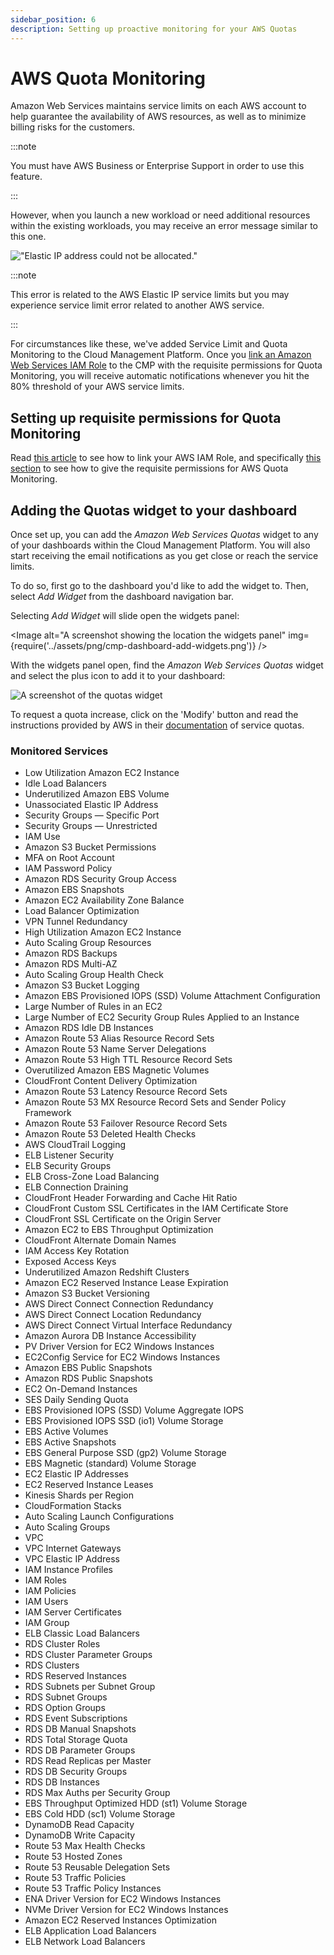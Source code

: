 ```yaml
---
sidebar_position: 6
description: Setting up proactive monitoring for your AWS Quotas
---
```


# AWS Quota Monitoring

Amazon Web Services maintains service limits on each AWS account to help guarantee the availability of AWS resources, as well as to minimize billing risks for the customers.

:::note

You must have AWS Business or Enterprise Support in order to use this feature.

:::

However, when you launch a new workload or need additional resources within the existing workloads, you may receive an error message similar to this one.

!["Elastic IP address could not be allocated."](../assets/png/aws-elastic-ip.png)

:::note

This error is related to the AWS Elastic IP service limits but you may experience service limit error related to another AWS service.

:::

For circumstances like these, we've added Service Limit and Quota Monitoring to the Cloud Management Platform. Once you [link an Amazon Web Services IAM Role](link-account.mdx) to the CMP with the requisite permissions for Quota Monitoring, you will receive automatic notifications whenever you hit the 80% threshold of your AWS service limits.

## Setting up requisite permissions for Quota Monitoring

Read [this article](link-account.mdx) to see how to link your AWS IAM Role, and specifically [this section](https://help.doit-intl.com/amazon-web-services/add-your-amazon-web-services-iam-role#quota-monitoring) to see how to give the requisite permissions for AWS Quota Monitoring.

## Adding the Quotas widget to your dashboard

Once set up, you can add the _Amazon Web Services Quotas_ widget to any of your dashboards within the Cloud Management Platform. You will also start receiving the email notifications as you get close or reach the service limits.

To do so, first go to the dashboard you'd like to add the widget to. Then, select _Add Widget_ from the dashboard navigation bar.

Selecting _Add Widget_ will slide open the widgets panel:


<Image
  alt="A screenshot showing the location the widgets panel"
  img={require('../assets/png/cmp-dashboard-add-widgets.png')}
/>

With the widgets panel open, find the _Amazon Web Services Quotas_ widget and select the plus icon to add it to your dashboard:

![A screenshot of the quotas widget](../assets/png/cmp-aws-quotas-widget.png)

To request a quota increase, click on the 'Modify' button and read the instructions provided by AWS in their [documentation](https://docs.aws.amazon.com/servicequotas/latest/userguide/request-quota-increase.html) of service quotas.

### Monitored Services

- Low Utilization Amazon EC2 Instance
- Idle Load Balancers
- Underutilized Amazon EBS Volume
- Unassociated Elastic IP Address
- Security Groups &mdash; Specific Port
- Security Groups &mdash; Unrestricted
- IAM Use
- Amazon S3 Bucket Permissions
- MFA on Root Account
- IAM Password Policy
- Amazon RDS Security Group Access
- Amazon EBS Snapshots
- Amazon EC2 Availability Zone Balance
- Load Balancer Optimization
- VPN Tunnel Redundancy
- High Utilization Amazon EC2 Instance
- Auto Scaling Group Resources
- Amazon RDS Backups
- Amazon RDS Multi-AZ
- Auto Scaling Group Health Check
- Amazon S3 Bucket Logging
- Amazon EBS Provisioned IOPS (SSD) Volume Attachment Configuration
- Large Number of Rules in an EC2
- Large Number of EC2 Security Group Rules Applied to an Instance
- Amazon RDS Idle DB Instances
- Amazon Route 53 Alias Resource Record Sets
- Amazon Route 53 Name Server Delegations
- Amazon Route 53 High TTL Resource Record Sets
- Overutilized Amazon EBS Magnetic Volumes
- CloudFront Content Delivery Optimization
- Amazon Route 53 Latency Resource Record Sets
- Amazon Route 53 MX Resource Record Sets and Sender Policy Framework
- Amazon Route 53 Failover Resource Record Sets
- Amazon Route 53 Deleted Health Checks
- AWS CloudTrail Logging
- ELB Listener Security
- ELB Security Groups
- ELB Cross-Zone Load Balancing
- ELB Connection Draining
- CloudFront Header Forwarding and Cache Hit Ratio
- CloudFront Custom SSL Certificates in the IAM Certificate Store
- CloudFront SSL Certificate on the Origin Server
- Amazon EC2 to EBS Throughput Optimization
- CloudFront Alternate Domain Names
- IAM Access Key Rotation
- Exposed Access Keys
- Underutilized Amazon Redshift Clusters
- Amazon EC2 Reserved Instance Lease Expiration
- Amazon S3 Bucket Versioning
- AWS Direct Connect Connection Redundancy
- AWS Direct Connect Location Redundancy
- AWS Direct Connect Virtual Interface Redundancy
- Amazon Aurora DB Instance Accessibility
- PV Driver Version for EC2 Windows Instances
- EC2Config Service for EC2 Windows Instances
- Amazon EBS Public Snapshots
- Amazon RDS Public Snapshots
- EC2 On-Demand Instances
- SES Daily Sending Quota
- EBS Provisioned IOPS (SSD) Volume Aggregate IOPS
- EBS Provisioned IOPS SSD (io1) Volume Storage
- EBS Active Volumes
- EBS Active Snapshots
- EBS General Purpose SSD (gp2) Volume Storage
- EBS Magnetic (standard) Volume Storage
- EC2 Elastic IP Addresses
- EC2 Reserved Instance Leases
- Kinesis Shards per Region
- CloudFormation Stacks
- Auto Scaling Launch Configurations
- Auto Scaling Groups
- VPC <!-- textlint-disable terminology -->
- VPC Internet Gateways <!-- textlint-enable -->
- VPC Elastic IP Address
- IAM Instance Profiles
- IAM Roles
- IAM Policies
- IAM Users
- IAM Server Certificates
- IAM Group
- ELB Classic Load Balancers
- RDS Cluster Roles
- RDS Cluster Parameter Groups
- RDS Clusters
- RDS Reserved Instances
- RDS Subnets per Subnet Group
- RDS Subnet Groups
- RDS Option Groups
- RDS Event Subscriptions
- RDS DB Manual Snapshots
- RDS Total Storage Quota
- RDS DB Parameter Groups
- RDS Read Replicas per Master
- RDS DB Security Groups
- RDS DB Instances
- RDS Max Auths per Security Group
- EBS Throughput Optimized HDD (st1) Volume Storage
- EBS Cold HDD (sc1) Volume Storage
- DynamoDB Read Capacity
- DynamoDB Write Capacity
- Route 53 Max Health Checks
- Route 53 Hosted Zones
- Route 53 Reusable Delegation Sets
- Route 53 Traffic Policies
- Route 53 Traffic Policy Instances
- ENA Driver Version for EC2 Windows Instances
- NVMe Driver Version for EC2 Windows Instances
- Amazon EC2 Reserved Instances Optimization
- ELB Application Load Balancers
- ELB Network Load Balancers
